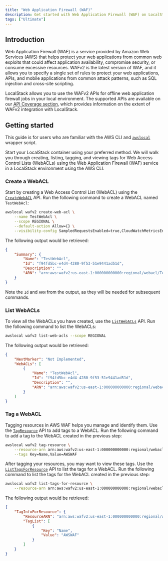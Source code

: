 ```yaml
---
title: "Web Application Firewall (WAF)"
description: Get started with Web Application Firewall (WAF) on LocalStack
tags: ["Ultimate"]
---
```



## Introduction

Web Application Firewall (WAF) is a service provided by Amazon Web Services (AWS) that helps protect your web applications from common web exploits that could affect application availability, compromise security, or consume excessive resources.
WAFv2 is the latest version of WAF, and it allows you to specify a single set of rules to protect your web applications, APIs, and mobile applications from common attack patterns, such as SQL injection and cross-site scripting.

LocalStack allows you to use the WAFv2 APIs for offline web application firewall jobs in your local environment.
The supported APIs are available on our [API Coverage section](#api-coverage), which provides information on the extent of WAFv2 integration with LocalStack.

## Getting started

This guide is for users who are familiar with the AWS CLI and [`awslocal`](https://github.com/localstack/awscli-local) wrapper script.

Start your LocalStack container using your preferred method.
We will walk you through creating, listing, tagging, and viewing tags for Web Access Control Lists (WebACLs) using the Web Application Firewall (WAF) service in a LocalStack environment using the AWS CLI.

### Create a WebACL

Start by creating a Web Access Control List (WebACL) using the [`CreateWebACL`](https://docs.aws.amazon.com/waf/latest/APIReference/API_CreateWebACL.html) API.
Run the following command to create a WebACL named `TestWebAcl`:

```bash
awslocal wafv2 create-web-acl \
    --name TestWebAcl \
    --scope REGIONAL \
    --default-action Allow={} \
    --visibility-config SampledRequestsEnabled=true,CloudWatchMetricsEnabled=true,MetricName=TestWebAclMetrics
```

The following output would be retrieved:

```json
{
    "Summary": {
        "Name": "TestWebAcl",
        "Id": "f94fd5bc-e4d4-4280-9f53-51e9441ad51d",
        "Description": "",
        "ARN": "arn:aws:wafv2:us-east-1:000000000000:regional/webacl/TestWebAcl/f94fd5bc-e4d4-4280-9f53-51e9441ad51d"
    }
}
```

Note the `Id` and `ARN` from the output, as they will be needed for subsequent commands.

### List WebACLs

To view all the WebACLs you have created, use the [`ListWebACLs`](https://docs.aws.amazon.com/waf/latest/APIReference/API_ListWebACLs.html) API.
Run the following command to list the WebACLs:

```bash
awslocal wafv2 list-web-acls --scope REGIONAL
```

The following output would be retrieved:

```json
{
    "NextMarker": "Not Implemented",
    "WebACLs": [
        {
            "Name": "TestWebAcl",
            "Id": "f94fd5bc-e4d4-4280-9f53-51e9441ad51d",
            "Description": "",
            "ARN": "arn:aws:wafv2:us-east-1:000000000000:regional/webacl/TestWebAcl/f94fd5bc-e4d4-4280-9f53-51e9441ad51d"
        }
    ]
}
```

### Tag a WebACL

Tagging resources in AWS WAF helps you manage and identify them.
Use the [`TagResource`](https://docs.aws.amazon.com/waf/latest/APIReference/API_TagResource.html) API to add tags to a WebACL.
Run the following command to add a tag to the WebACL created in the previous step:

```bash
awslocal wafv2 tag-resource \
    --resource-arn arn:aws:wafv2:us-east-1:000000000000:regional/webacl/TestWebAcl/f94fd5bc-e4d4-4280-9f53-51e9441ad51d \
    --tags Key=Name,Value=AWSWAF
```

After tagging your resources, you may want to view these tags.
Use the [`ListTagsForResource`](https://docs.aws.amazon.com/waf/latest/APIReference/API_ListTagsForResource.html) API to list the tags for a WebACL.
Run the following command to list the tags for the WebACL created in the previous step:

```bash
awslocal wafv2 list-tags-for-resource \
    --resource-arn arn:aws:wafv2:us-east-1:000000000000:regional/webacl/TestWebAcl/f94fd5bc-e4d4-4280-9f53-51e9441ad51d
```

The following output would be retrieved:

```json
{
    "TagInfoForResource": {
        "ResourceARN": "arn:aws:wafv2:us-east-1:000000000000:regional/webacl/TestWebAcl/f94fd5bc-e4d4-4280-9f53-51e9441ad51d",
        "TagList": [
            {
                "Key": "Name",
                "Value": "AWSWAF"
            }
        ]
    }
}
```
